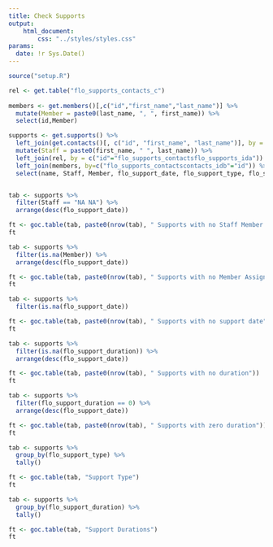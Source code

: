 ```yaml
---
title: Check Supports
output:
    html_document:
        css: "../styles/styles.css"
params:
  date: !r Sys.Date()
---
```

```r
source("setup.R")
```

```r

rel <- get.table("flo_supports_contacts_c")
    
members <- get.members()[,c("id","first_name","last_name")] %>%
  mutate(Member = paste0(last_name, ", ", first_name)) %>%
  select(id,Member)

supports <- get.supports() %>%
  left_join(get.contacts()[, c("id", "first_name", "last_name")], by = c("sa_contacts_2_id" = "id")) %>%
  mutate(Staff = paste0(first_name, " ", last_name)) %>%
  left_join(rel, by = c("id"="flo_supports_contactsflo_supports_ida")) %>%
  left_join(members, by=c("flo_supports_contactscontacts_idb"="id")) %>%
  select(name, Staff, Member, flo_support_date, flo_support_type, flo_support_note, flo_support_duration)


tab <- supports %>%
  filter(Staff == "NA NA") %>%
  arrange(desc(flo_support_date))

ft <- goc.table(tab, paste0(nrow(tab), " Supports with no Staff Member Assigned"))
ft

tab <- supports %>%
  filter(is.na(Member)) %>%
  arrange(desc(flo_support_date))

ft <- goc.table(tab, paste0(nrow(tab), " Supports with no Member Assigned"))
ft

tab <- supports %>%
  filter(is.na(flo_support_date))

ft <- goc.table(tab, paste0(nrow(tab), " Supports with no support date"))
ft

tab <- supports %>%
  filter(is.na(flo_support_duration)) %>%
  arrange(desc(flo_support_date))

ft <- goc.table(tab, paste0(nrow(tab), " Supports with no duration"))
ft

tab <- supports %>%
  filter(flo_support_duration == 0) %>%
  arrange(desc(flo_support_date))

ft <- goc.table(tab, paste0(nrow(tab), " Supports with zero duration"))
ft

tab <- supports %>%
  group_by(flo_support_type) %>%
  tally()

ft <- goc.table(tab, "Support Type")
ft

tab <- supports %>%
  group_by(flo_support_duration) %>%
  tally()

ft <- goc.table(tab, "Support Durations")
ft

```
